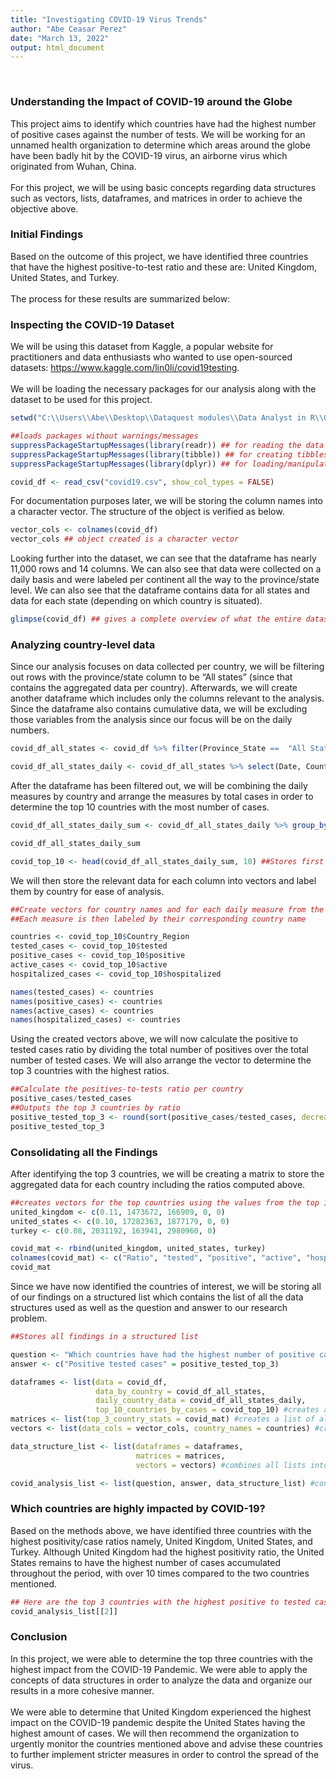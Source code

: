 ---
title: "Investigating COVID-19 Virus Trends"
author: "Abe Ceasar Perez"
date: "March 13, 2022"
output: html_document
---
<br>

### Understanding the Impact of COVID-19 around the Globe

This project aims to identify which countries have had the highest number of positive cases against the number of tests. We will be working for an unnamed health organization to determine which areas around the globe have been badly hit by the COVID-19 virus, an airborne virus which originated from Wuhan, China.
<br>
<br>
For this project, we will be using basic concepts regarding data structures such as vectors, lists, dataframes, and matrices in order to achieve the objective above.
<br>

### Initial Findings

Based on the outcome of this project, we have identified three countries that have the highest positive-to-test ratio and these are: United Kingdom, United States, and Turkey.
<br>
<br>
The process for these results are summarized below:

### Inspecting the COVID-19 Dataset

We will be using this dataset from Kaggle, a popular website for practitioners and data enthusiasts who wanted to use open-sourced datasets: <https://www.kaggle.com/lin0li/covid19testing>.
<br>
<br>
We will be loading the necessary packages for our analysis along with the dataset to be used for this project.

```{r load_dataset, include=TRUE, warning=FALSE}

setwd("C:\\Users\\Abe\\Desktop\\Dataquest modules\\Data Analyst in R\\Guided Projects\\project_1")

##loads packages without warnings/messages
suppressPackageStartupMessages(library(readr)) ## for reading the data
suppressPackageStartupMessages(library(tibble)) ## for creating tibbles
suppressPackageStartupMessages(library(dplyr)) ## for loading/manipulating functions

covid_df <- read_csv("covid19.csv", show_col_types = FALSE)

```

For documentation purposes later, we will be storing the column names into a character vector. The structure of the object is verified as below.

```{r inspect_cols, include=TRUE}

vector_cols <- colnames(covid_df)
vector_cols ## object created is a character vector

```

Looking further into the dataset, we can see that the dataframe has nearly 11,000 rows and 14 columns. We can also see that data were collected on a daily basis and were labeled per continent all the way to the province/state level. We can also see that the dataframe contains data for all states and data for each state (depending on which country is situated).

```{r inspect_df, include=TRUE}

glimpse(covid_df) ## gives a complete overview of what the entire dataset contains

```

### Analyzing country-level data

Since our analysis focuses on data collected per country, we will be filtering out rows with the province/state column to be "All states" (since that contains the aggregated data per country). Afterwards, we will create another dataframe which includes only the columns relevant to the analysis. Since the dataframe also contains cumulative data, we will be excluding those variables from the analysis since our focus will be on the daily numbers.

```{r filter_df, include=TRUE}

covid_df_all_states <- covid_df %>% filter(Province_State ==  "All States") %>% select(-Province_State) ##we can remove province_state since we have already filtered out our data to all states

covid_df_all_states_daily <- covid_df_all_states %>% select(Date, Country_Region, active, hospitalizedCurr, daily_tested, daily_positive) ##Select columns related to daily measures

```

After the dataframe has been filtered out, we will be combining the daily measures by country and arrange the measures by total cases in order to determine the top 10 countries with the most number of cases.

```{r summarize, include=TRUE}

covid_df_all_states_daily_sum <- covid_df_all_states_daily %>% group_by(Country_Region) %>% summarize(tested = sum(daily_tested), positive = sum(daily_positive), active = sum(active),hospitalized = sum(hospitalizedCurr)) %>% arrange(desc(tested)) ##Aggregate daily data per country

covid_df_all_states_daily_sum

covid_top_10 <- head(covid_df_all_states_daily_sum, 10) ##Stores first 10 rows

```

We will then store the relevant data for each column into vectors and label them by country for ease of analysis.

```{r vectorize, include=TRUE}

##Create vectors for country names and for each daily measure from the top 10 dataframe
##Each measure is then labeled by their corresponding country name

countries <- covid_top_10$Country_Region
tested_cases <- covid_top_10$tested
positive_cases <- covid_top_10$positive
active_cases <- covid_top_10$active
hospitalized_cases <- covid_top_10$hospitalized

names(tested_cases) <- countries
names(positive_cases) <- countries
names(active_cases) <- countries
names(hospitalized_cases) <- countries

```

Using the created vectors above, we will now calculate the positive to tested cases ratio by dividing the total number of positives over the total number of tested cases. We will also arrange the vector to determine the top 3 countries with the highest ratios.

```{r identify_top_3, include=TRUE}

##Calculate the positives-to-tests ratio per country
positive_cases/tested_cases
##Outputs the top 3 countries by ratio
positive_tested_top_3 <- round(sort(positive_cases/tested_cases, decreasing = TRUE),4)[1:3]
positive_tested_top_3 

```

### Consolidating all the Findings

After identifying the top 3 countries, we will be creating a matrix to store the aggregated data for each country including the ratios computed above.

```{r convert_to_matrix, include=TRUE}

##creates vectors for the top countries using the values from the top 10 dataframe including the calculated ratio from the previous code
united_kingdom <- c(0.11, 1473672, 166909, 0, 0) 
united_states <- c(0.10, 17282363, 1877179, 0, 0)
turkey <- c(0.08, 2031192, 163941, 2980960, 0)

covid_mat <- rbind(united_kingdom, united_states, turkey)
colnames(covid_mat) <- c("Ratio", "tested", "positive", "active", "hospitalized")
covid_mat

```

Since we have now identified the countries of interest, we will be storing all of our findings on a structured list which contains the list of all the data structures used as well as the question and answer to our research problem.

```{r create_lists, include=TRUE}

##Stores all findings in a structured list

question <- "Which countries have had the highest number of positive cases against the number of tests?"
answer <- c("Positive tested cases" = positive_tested_top_3)

dataframes <- list(data = covid_df,
                   data_by_country = covid_df_all_states,
                   daily_country_data = covid_df_all_states_daily,
                   top_10_countries_by_cases = covid_top_10) #creates a list of all dataframes used
matrices <- list(top_3_country_stats = covid_mat) #creates a list of all matrices used
vectors <- list(data_cols = vector_cols, country_names = countries) #creates a list of all vectors used

data_structure_list <- list(dataframes = dataframes, 
                            matrices = matrices,
                            vectors = vectors) #combines all lists into one structured list

covid_analysis_list <- list(question, answer, data_structure_list) #consolidates analysis into one master list

```

### Which countries are highly impacted by COVID-19?

Based on the methods above, we have identified three countries with the highest positivity/case ratios namely, United Kingdom, United States, and Turkey. Although United Kingdom had the highest positivity ratio, the United States remains to have the highest number of cases accumulated throughout the period, with over 10 times compared to the two countries mentioned.
 
```{r answer, include=TRUE}

## Here are the top 3 countries with the highest positive to tested cases ratio.
covid_analysis_list[[2]] 

```

### Conclusion

In this project, we were able to determine the top three countries with the highest impact from the COVID-19 Pandemic. We were able to apply the concepts of data structures in order to analyze the data and organize our results in a more cohesive manner.
<br>
<br>
We were able to determine that United Kingdom experienced the highest impact on the COVID-19 pandemic despite the United States having the highest amount of cases. We will then recommend the organization to urgently monitor the countries mentioned above and advise these countries to further implement stricter measures in order to control the spread of the virus.
<br>
<br>